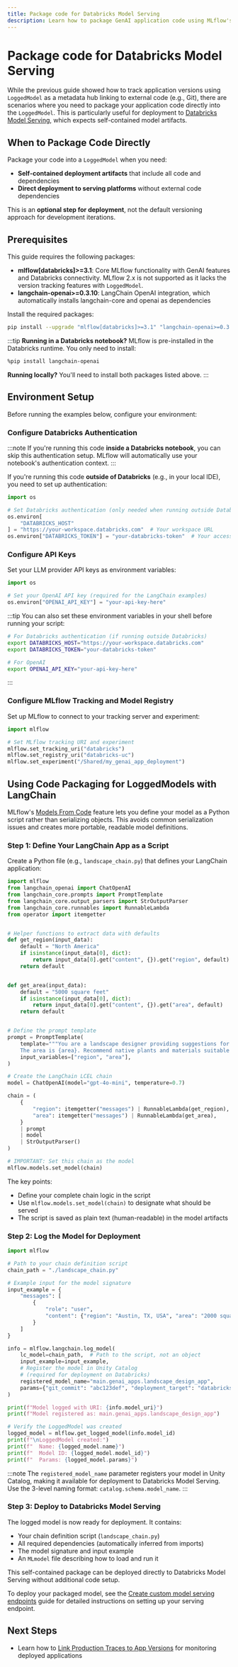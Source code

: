 ```yaml
---
title: Package code for Databricks Model Serving
description: Learn how to package GenAI application code using MLflow's Models From Code feature for deployment to Databricks Model Serving.
---
```


# Package code for Databricks Model Serving

While the previous guide showed how to track application versions using `LoggedModel` as a metadata hub linking to external code (e.g., Git), there are scenarios where you need to package your application code directly into the `LoggedModel`. This is particularly useful for deployment to [Databricks Model Serving](https://docs.databricks.com/aws/en/machine-learning/model-serving/create-manage-serving-endpoints), which expects self-contained model artifacts.

## When to Package Code Directly

Package your code into a `LoggedModel` when you need:

- **Self-contained deployment artifacts** that include all code and dependencies
- **Direct deployment to serving platforms** without external code dependencies

This is an **optional step for deployment**, not the default versioning approach for development iterations.

## Prerequisites

This guide requires the following packages:

- **mlflow[databricks]>=3.1**: Core MLflow functionality with GenAI features and Databricks connectivity. MLflow 2.x is not supported as it lacks the version tracking features with `LoggedModel`.
- **langchain-openai>=0.3.10**: LangChain OpenAI integration, which automatically installs langchain-core and openai as dependencies

Install the required packages:

```bash
pip install --upgrade "mlflow[databricks]>=3.1" "langchain-openai>=0.3.10"
```

:::tip
**Running in a Databricks notebook?** MLflow is pre-installed in the Databricks runtime. You only need to install:

```bash
%pip install langchain-openai
```

**Running locally?** You'll need to install both packages listed above.
:::

## Environment Setup

Before running the examples below, configure your environment:

### Configure Databricks Authentication

:::note
If you're running this code **inside a Databricks notebook**, you can skip this authentication setup. MLflow will automatically use your notebook's authentication context.
:::

If you're running this code **outside of Databricks** (e.g., in your local IDE), you need to set up authentication:

```python
import os

# Set Databricks authentication (only needed when running outside Databricks)
os.environ[
    "DATABRICKS_HOST"
] = "https://your-workspace.databricks.com"  # Your workspace URL
os.environ["DATABRICKS_TOKEN"] = "your-databricks-token"  # Your access token
```

### Configure API Keys

Set your LLM provider API keys as environment variables:

```python
import os

# Set your OpenAI API key (required for the LangChain examples)
os.environ["OPENAI_API_KEY"] = "your-api-key-here"
```

:::tip
You can also set these environment variables in your shell before running your script:

```bash
# For Databricks authentication (if running outside Databricks)
export DATABRICKS_HOST="https://your-workspace.databricks.com"
export DATABRICKS_TOKEN="your-databricks-token"

# For OpenAI
export OPENAI_API_KEY="your-api-key-here"
```

:::

### Configure MLflow Tracking and Model Registry

Set up MLflow to connect to your tracking server and experiment:

```python
import mlflow

# Set MLflow tracking URI and experiment
mlflow.set_tracking_uri("databricks")
mlflow.set_registry_uri("databricks-uc")
mlflow.set_experiment("/Shared/my_genai_app_deployment")
```

## Using Code Packaging for LoggedModels with LangChain

MLflow's [Models From Code](https://mlflow.org/docs/latest/model/models-from-code/) feature lets you define your model as a Python script rather than serializing objects. This avoids common serialization issues and creates more portable, readable model definitions.

### Step 1: Define Your LangChain App as a Script

Create a Python file (e.g., `landscape_chain.py`) that defines your LangChain application:

```python
import mlflow
from langchain_openai import ChatOpenAI
from langchain_core.prompts import PromptTemplate
from langchain_core.output_parsers import StrOutputParser
from langchain_core.runnables import RunnableLambda
from operator import itemgetter


# Helper functions to extract data with defaults
def get_region(input_data):
    default = "North America"
    if isinstance(input_data[0], dict):
        return input_data[0].get("content", {}).get("region", default)
    return default


def get_area(input_data):
    default = "5000 square feet"
    if isinstance(input_data[0], dict):
        return input_data[0].get("content", {}).get("area", default)
    return default


# Define the prompt template
prompt = PromptTemplate(
    template="""You are a landscape designer providing suggestions for a {region} property.
    The area is {area}. Recommend native plants and materials suitable for the region.""",
    input_variables=["region", "area"],
)

# Create the LangChain LCEL chain
model = ChatOpenAI(model="gpt-4o-mini", temperature=0.7)

chain = (
    {
        "region": itemgetter("messages") | RunnableLambda(get_region),
        "area": itemgetter("messages") | RunnableLambda(get_area),
    }
    | prompt
    | model
    | StrOutputParser()
)

# IMPORTANT: Set this chain as the model
mlflow.models.set_model(chain)
```

The key points:

- Define your complete chain logic in the script
- Use `mlflow.models.set_model(chain)` to designate what should be served
- The script is saved as plain text (human-readable) in the model artifacts

### Step 2: Log the Model for Deployment

```python
import mlflow

# Path to your chain definition script
chain_path = "./landscape_chain.py"

# Example input for the model signature
input_example = {
    "messages": [
        {
            "role": "user",
            "content": {"region": "Austin, TX, USA", "area": "2000 square feet"},
        }
    ]
}

info = mlflow.langchain.log_model(
    lc_model=chain_path,  # Path to the script, not an object
    input_example=input_example,
    # Register the model in Unity Catalog
    # (required for deployment on Databricks)
    registered_model_name="main.genai_apps.landscape_design_app",
    params={"git_commit": "abc123def", "deployment_target": "databricks-model-serving"},
)

print(f"Model logged with URI: {info.model_uri}")
print(f"Model registered as: main.genai_apps.landscape_design_app")

# Verify the LoggedModel was created
logged_model = mlflow.get_logged_model(info.model_id)
print(f"\nLoggedModel created:")
print(f"  Name: {logged_model.name}")
print(f"  Model ID: {logged_model.model_id}")
print(f"  Params: {logged_model.params}")
```

:::note
The `registered_model_name` parameter registers your model in Unity Catalog, making it available for deployment to Databricks Model Serving. Use the 3-level naming format: `catalog.schema.model_name`.
:::

### Step 3: Deploy to Databricks Model Serving

The logged model is now ready for deployment. It contains:

- Your chain definition script (`landscape_chain.py`)
- All required dependencies (automatically inferred from imports)
- The model signature and input example
- An `MLmodel` file describing how to load and run it

This self-contained package can be deployed directly to Databricks Model Serving without additional code setup.

To deploy your packaged model, see the [Create custom model serving endpoints](/machine-learning/model-serving/create-manage-serving-endpoints) guide for detailed instructions on setting up your serving endpoint.

## Next Steps

- Learn how to [Link Production Traces to App Versions](/genai/prompt-version-mgmt/version-tracking/link-production-traces-to-app-versions) for monitoring deployed applications
